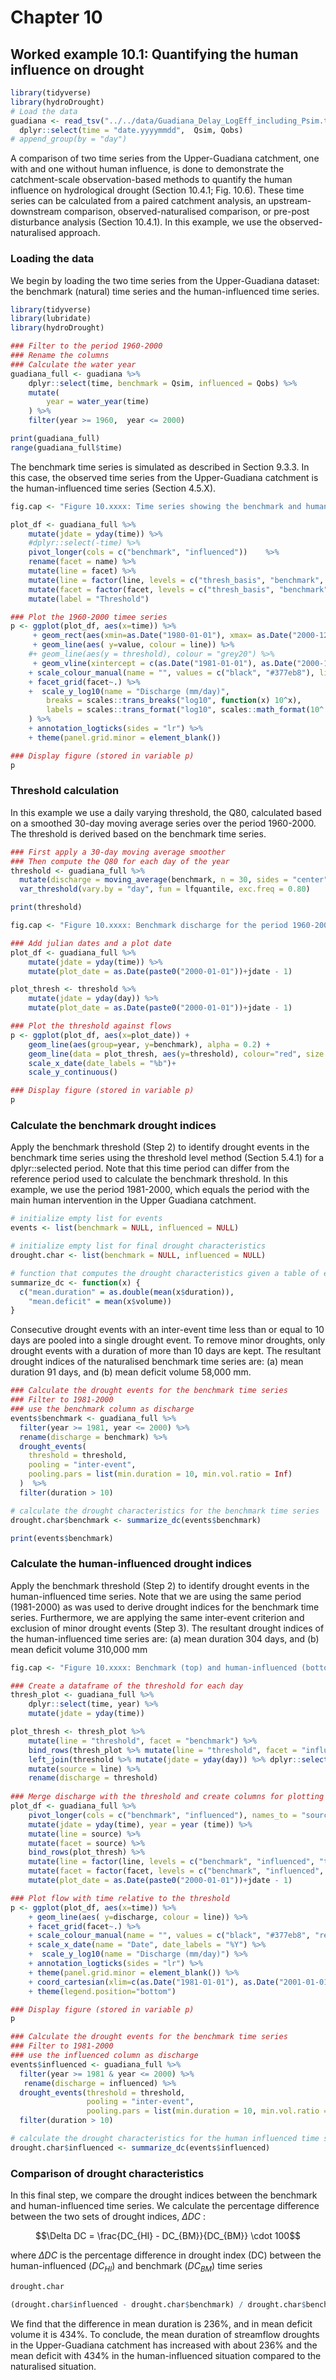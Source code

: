 # Chapter 10

## Worked example 10.1: Quantifying the human influence on drought


```r
library(tidyverse)
library(hydroDrought)
# Load the data
guadiana <- read_tsv("../../data/Guadiana_Delay_LogEff_including_Psim.txt") %>%
  dplyr::select(time = "date.yyyymmdd",  Qsim, Qobs)  
# append_group(by = "day")
```

A comparison of two time series from the Upper-Guadiana catchment, one with and one without human influence, is done to demonstrate the catchment-scale observation-based methods to quantify the human influence on hydrological drought (Section 10.4.1; Fig. 10.6). These time series can be calculated from a paired catchment analysis, an upstream-downstream comparison, observed-naturalised comparison, or pre-post disturbance analysis (Section 10.4.1). In this example, we use the observed-naturalised approach. 

### Loading the data

We begin by loading the two time series from the Upper-Guadiana dataset: the benchmark (natural) time series and the human-influenced time series.

```r
library(tidyverse)
library(lubridate)
library(hydroDrought)

### Filter to the period 1960-2000 
### Rename the columns
### Calculate the water year
guadiana_full <- guadiana %>%
	dplyr::select(time, benchmark = Qsim, influenced = Qobs) %>%
  	mutate(
    	year = water_year(time)
	) %>%
	filter(year >= 1960,  year <= 2000) 

print(guadiana_full)
range(guadiana_full$time)
```

The benchmark time series is simulated as described in Section 9.3.3. In this case, the observed time series from the Upper-Guadiana catchment is the human-influenced time series (Section 4.5.X).



```r
fig.cap <- "Figure 10.xxxx: Time series showing the benchmark and human-influenced time series. Discharge is plotted on a log scale to emphasize low flow behavior. The grey region shows the comparison period for human influence (1981-2000)."

plot_df <- guadiana_full %>%	
	mutate(jdate = yday(time)) %>% 
	#dplyr::select(-time) %>% 
	pivot_longer(cols = c("benchmark", "influenced"))	 %>%
	rename(facet = name) %>%
	mutate(line = facet) %>%
	mutate(line = factor(line, levels = c("thresh_basis", "benchmark", "influenced"), labels = c("Threshold\nBasis", "Benchmark", "Human\nInfluenced"))) %>%
	mutate(facet = factor(facet, levels = c("thresh_basis", "benchmark", "influenced"), labels = c("Threshold Basis", "Benchmark", "Influenced"))) %>%
	mutate(label = "Threshold")

```

```r
### Plot the 1960-2000 timee series
p <- ggplot(plot_df, aes(x=time)) %>%
	 + geom_rect(aes(xmin=as.Date("1980-01-01"), xmax= as.Date("2000-12-31"), ymin=0, ymax=Inf), fill = "grey90", alpha = 0.2) %>% 
	 + geom_line(aes( y=value, colour = line)) %>%
	#+ geom_line(aes(y = threshold), colour = "grey20") %>%
	 + geom_vline(xintercept = c(as.Date("1981-01-01"), as.Date("2000-12-31")), linetype = "dashed", size = 0.5, colour = "grey30") %>%
	+ scale_colour_manual(name = "", values = c("black", "#377eb8"), limits = c("Benchmark", "Human\nInfluenced")) %>%
	+ facet_grid(facet~.) %>%
	+  scale_y_log10(name = "Discharge (mm/day)",
		breaks = scales::trans_breaks("log10", function(x) 10^x),
		labels = scales::trans_format("log10", scales::math_format(10^.x))
	) %>%
	+ annotation_logticks(sides = "lr") %>%
	+ theme(panel.grid.minor = element_blank())	 

### Display figure (stored in variable p)
p
```

### Threshold calculation

In this example we use a daily varying threshold, the Q80, calculated based on a smoothed 30-day moving average series over the period 1960-2000. The threshold is derived based on the benchmark time series.

```r
### First apply a 30-day moving average smoother
### Then compute the Q80 for each day of the year
threshold <- guadiana_full %>%
  mutate(discharge = moving_average(benchmark, n = 30, sides = "center")) %>%
  var_threshold(vary.by = "day", fun = lfquantile, exc.freq = 0.80) 

print(threshold)
```



```r
fig.cap <- "Figure 10.xxxx: Benchmark discharge for the period 1960-2000 showing seasonality, with each line representing a year. The smoothed Q80 threshold is shown in bold red."

### Add julian dates and a plot date
plot_df <- guadiana_full %>%
	mutate(jdate = yday(time)) %>%
	mutate(plot_date = as.Date(paste0("2000-01-01"))+jdate - 1)

plot_thresh <- threshold %>% 
	mutate(jdate = yday(day)) %>%
	mutate(plot_date = as.Date(paste0("2000-01-01"))+jdate - 1)
```

```r
### Plot the threshold against flows
p <- ggplot(plot_df, aes(x=plot_date)) + 
	geom_line(aes(group=year, y=benchmark), alpha = 0.2) + 
	geom_line(data = plot_thresh, aes(y=threshold), colour="red", size = 1.5) + 
 	scale_x_date(date_labels = "%b")+
	scale_y_continuous()

### Display figure (stored in variable p)
p
```

### Calculate the benchmark drought indices

Apply the benchmark threshold (Step 2) to identify drought events in the benchmark time series using the threshold level method (Section 5.4.1) for a dplyr::selected period. Note that this time period can differ from the reference period used to calculate the benchmark threshold. In this example, we use the period 1981-2000, which equals the period with the main human intervention in the Upper Guadiana catchment. 

```r
# initialize empty list for events
events <- list(benchmark = NULL, influenced = NULL)

# initialize empty list for final drought characteristics
drought.char <- list(benchmark = NULL, influenced = NULL) 

# function that computes the drought characteristics given a table of events
summarize_dc <- function(x) {
  c("mean.duration" = as.double(mean(x$duration)), 
    "mean.deficit" = mean(x$volume))
}
```
Consecutive drought events with an inter-event time less than or equal to 10 days are pooled into a single drought event. To remove minor droughts, only drought events with a duration of more than 10 days are kept. The resultant drought indices of the naturalised benchmark time series are: (a) mean duration 91 days, and (b) mean deficit volume 58,000 mm.

```r
### Calculate the drought events for the benchmark time series
### Filter to 1981-2000
### use the benchmark column as discharge
events$benchmark <- guadiana_full %>%
  filter(year >= 1981, year <= 2000) %>%
  rename(discharge = benchmark) %>%
  drought_events(
    threshold = threshold,
    pooling = "inter-event",
    pooling.pars = list(min.duration = 10, min.vol.ratio = Inf)
  )  %>%
  filter(duration > 10)

# calculate the drought characteristics for the benchmark time series
drought.char$benchmark <- summarize_dc(events$benchmark)

print(events$benchmark)
```

### Calculate the human-influenced drought indices

Apply the benchmark threshold (Step 2) to identify drought events in the human-influenced time series. Note that we are using the same period (1981-2000) as was used to derive drought indices for the benchmark time series. Furthermore, we are applying the same inter-event criterion and exclusion of minor drought events (Step 3). The resultant drought indices of the human-influenced time series are: (a) mean duration 304 days, and (b) mean deficit volume 310,000 mm

```r
fig.cap <- "Figure 10.xxxx: Benchmark (top) and human-influenced (bottom) flows during the comparison period 1981-2000. The smoothed Q80 threshold is shown in red. Discharge is plotted on a log scale to emphasize low flow behavior."

### Create a dataframe of the threshold for each day
thresh_plot <- guadiana_full %>%
	dplyr::select(time, year) %>%
	mutate(jdate = yday(time))

plot_thresh <- thresh_plot %>%
	mutate(line = "threshold", facet = "benchmark") %>%
	bind_rows(thresh_plot %>% mutate(line = "threshold", facet = "influenced")) %>%
	left_join(threshold %>% mutate(jdate = yday(day)) %>% dplyr::select(-day), by = "jdate") %>%
	mutate(source = line) %>%
	rename(discharge = threshold)
	
### Merge discharge with the threshold and create columns for plotting
plot_df <- guadiana_full %>%
	pivot_longer(cols = c("benchmark", "influenced"), names_to = "source", values_to  = "discharge") %>%
	mutate(jdate = yday(time), year = year (time)) %>%
	mutate(line = source) %>%
	mutate(facet = source) %>%
	bind_rows(plot_thresh) %>%
	mutate(line = factor(line, levels = c("benchmark", "influenced", "threshold"), labels = c("Benchmark", "Human\nInfluenced", "Threshold"))) %>%
	mutate(facet = factor(facet, levels = c("benchmark", "influenced", "threshold"), labels = c("Benchmark", "Human\nInfluenced", "Threshold"))) %>%
	mutate(plot_date = as.Date(paste0("2000-01-01"))+jdate - 1)
```

```r
### Plot flow with time relative to the threshold
p <- ggplot(plot_df, aes(x=time)) %>%
	+ geom_line(aes( y=discharge, colour = line)) %>%
	+ facet_grid(facet~.) %>%
	+ scale_colour_manual(name = "", values = c("black", "#377eb8", "red"), limits = c("Benchmark", "Human\nInfluenced", "Threshold")) %>%
	+ scale_x_date(name = "Date", date_labels = "%Y") %>%
	+  scale_y_log10(name = "Discharge (mm/day)") %>%
	+ annotation_logticks(sides = "lr") %>%
	+ theme(panel.grid.minor = element_blank())	%>%
	+ coord_cartesian(xlim=c(as.Date("1981-01-01"), as.Date("2001-01-01"))) %>%
	+ theme(legend.position="bottom")

### Display figure (stored in variable p)
p
```

```r
### Calculate the drought events for the benchmark time series
### Filter to 1981-2000
### use the influenced column as discharge
events$influenced <- guadiana_full %>%
  filter(year >= 1981 & year <= 2000) %>%
   rename(discharge = influenced) %>% 
  drought_events(threshold = threshold,
                 pooling = "inter-event",
                 pooling.pars = list(min.duration = 10, min.vol.ratio = Inf))  %>%
  filter(duration > 10)

# calculate the drought characteristics for the human influenced time series
drought.char$influenced <- summarize_dc(events$influenced)
```


### Comparison of drought characteristics    
In this final step, we compare the drought indices between the benchmark and human-influenced time series. We calculate the percentage difference between the two sets of drought indices, $\Delta DC$ :

$$\Delta DC = \frac{DC_{HI} - DC_{BM}}{DC_{BM}} \cdot 100$$

where $\Delta DC$ is the percentage difference in drought index (DC) between the human-influenced ($DC_{HI}$) and benchmark ($DC_{BM}$) time series

```r
drought.char
```
```r
(drought.char$influenced - drought.char$benchmark) / drought.char$benchmark * 100
```

We find that the difference in mean duration is 236%, and in mean deficit volume it is 434%. To conclude, the mean duration of streamflow droughts in the Upper-Guadiana catchment has increased with about 236% and the mean deficit with 434% in the human-influenced situation compared to the naturalised situation.






